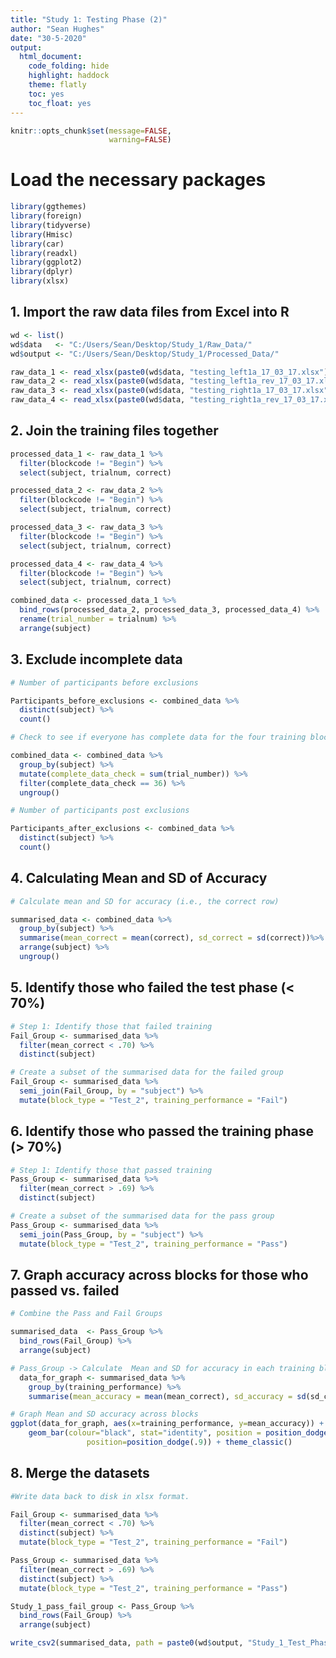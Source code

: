 ```yaml
---
title: "Study 1: Testing Phase (2)"
author: "Sean Hughes"
date: "30-5-2020"
output: 
  html_document:
    code_folding: hide
    highlight: haddock
    theme: flatly
    toc: yes 
    toc_float: yes
---
```


```r
knitr::opts_chunk$set(message=FALSE,
                      warning=FALSE)
```


# Load the necessary packages

```r
library(ggthemes)
library(foreign)
library(tidyverse)
library(Hmisc)
library(car)
library(readxl)
library(ggplot2)
library(dplyr)
library(xlsx)
```

## 1. Import the raw data files from Excel into R

```r

wd <- list()
wd$data   <- "C:/Users/Sean/Desktop/Study_1/Raw_Data/"
wd$output <- "C:/Users/Sean/Desktop/Study_1/Processed_Data/"

raw_data_1 <- read_xlsx(paste0(wd$data, "testing_left1a_17_03_17.xlsx"), col_names = TRUE)
raw_data_2 <- read_xlsx(paste0(wd$data, "testing_left1a_rev_17_03_17.xlsx"), col_names = TRUE)
raw_data_3 <- read_xlsx(paste0(wd$data, "testing_right1a_17_03_17.xlsx"), col_names = TRUE)
raw_data_4 <- read_xlsx(paste0(wd$data, "testing_right1a_rev_17_03_17.xlsx"), col_names = TRUE)

```

## 2. Join the training files together

```r

processed_data_1 <- raw_data_1 %>% 
  filter(blockcode != "Begin") %>% 
  select(subject, trialnum, correct)

processed_data_2 <- raw_data_2 %>% 
  filter(blockcode != "Begin") %>% 
  select(subject, trialnum, correct)

processed_data_3 <- raw_data_3 %>% 
  filter(blockcode != "Begin") %>% 
  select(subject, trialnum, correct)

processed_data_4 <- raw_data_4 %>% 
  filter(blockcode != "Begin") %>% 
  select(subject, trialnum, correct)

combined_data <- processed_data_1 %>% 
  bind_rows(processed_data_2, processed_data_3, processed_data_4) %>%
  rename(trial_number = trialnum) %>% 
  arrange(subject)

```

## 3. Exclude incomplete data

```r

# Number of participants before exclusions

Participants_before_exclusions <- combined_data %>% 
  distinct(subject) %>% 
  count()

# Check to see if everyone has complete data for the four training blocks - if block_number = 280 then they do. Otherwise they do not. If they do not then remove them 

combined_data <- combined_data %>%
  group_by(subject) %>% 
  mutate(complete_data_check = sum(trial_number)) %>%
  filter(complete_data_check == 36) %>%
  ungroup() 

# Number of participants post exclusions

Participants_after_exclusions <- combined_data %>% 
  distinct(subject) %>% 
  count()


```

## 4. Calculating Mean and SD of Accuracy 

```r

# Calculate mean and SD for accuracy (i.e., the correct row) 

summarised_data <- combined_data %>%
  group_by(subject) %>% 
  summarise(mean_correct = mean(correct), sd_correct = sd(correct))%>%
  arrange(subject) %>%
  ungroup()

```

## 5. Identify those who failed the test phase (< 70%)

```r
# Step 1: Identify those that failed training
Fail_Group <- summarised_data %>% 
  filter(mean_correct < .70) %>%
  distinct(subject)

# Create a subset of the summarised data for the failed group
Fail_Group <- summarised_data %>% 
  semi_join(Fail_Group, by = "subject") %>%
  mutate(block_type = "Test_2", training_performance = "Fail")

```


## 6. Identify those who passed the training phase (> 70%)

```r

# Step 1: Identify those that passed training
Pass_Group <- summarised_data %>% 
  filter(mean_correct > .69) %>%
  distinct(subject)

# Create a subset of the summarised data for the pass group
Pass_Group <- summarised_data %>% 
  semi_join(Pass_Group, by = "subject") %>%
  mutate(block_type = "Test_2", training_performance = "Pass")


```

## 7. Graph accuracy across blocks for those who passed vs. failed

```r

# Combine the Pass and Fail Groups 

summarised_data  <- Pass_Group %>% 
  bind_rows(Fail_Group) %>% 
  arrange(subject)

# Pass_Group -> Calculate  Mean and SD for accuracy in each training block
  data_for_graph <- summarised_data %>% 
    group_by(training_performance) %>% 
    summarise(mean_accuracy = mean(mean_correct), sd_accuracy = sd(sd_correct))

# Graph Mean and SD accuracy across blocks
ggplot(data_for_graph, aes(x=training_performance, y=mean_accuracy)) +
    geom_bar(colour="black", stat="identity", position = position_dodge()) + geom_errorbar(aes(ymin=mean_accuracy-sd_accuracy, ymax=mean_accuracy+sd_accuracy), width=.2,
                 position=position_dodge(.9)) + theme_classic()

```

## 8. Merge the datasets

```r
#Write data back to disk in xlsx format.

Fail_Group <- summarised_data %>% 
  filter(mean_correct < .70) %>%
  distinct(subject) %>% 
  mutate(block_type = "Test_2", training_performance = "Fail")

Pass_Group <- summarised_data %>% 
  filter(mean_correct > .69) %>%
  distinct(subject) %>% 
  mutate(block_type = "Test_2", training_performance = "Pass")

Study_1_pass_fail_group <- Pass_Group %>% 
  bind_rows(Fail_Group) %>% 
  arrange(subject)

write_csv2(summarised_data, path = paste0(wd$output, "Study_1_Test_Phase_2.csv"))


```



